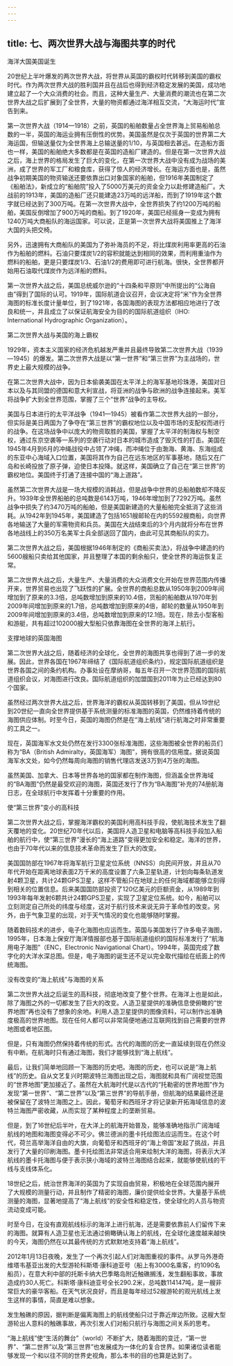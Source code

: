 ```yaml
---
---
---
```

title: 七、两次世界大战与海图共享的时代
---





海洋大国美国诞生


20世纪上半叶爆发的两次世界大战，将世界从英国的霸权时代转移到美国的霸权时代。作为两次世界大战的胜利国并且在战后也得到经济稳定发展的美国，成功地建立起了一个大众消费的社会。而且，这种大量生产、大量消费的潮流也在第二次世界大战之后扩展到了全世界，大量的物资都通过海洋相互交流，“大海运时代”宣告到来。

第一次世界大战（1914—1918）之前，英国的船舶数量占全世界海上贸易船舶总数的一半，英国的海运业拥有压倒性的优势。美国虽然是仅次于英国的世界第二大海运国，但输送量仅为全世界海上总输送量的1/10，与英国相去甚远。在造船方面也一样，美国的船舶绝大多数都是在英国的造船厂建造的。但是在第一次世界大战之后，海上世界的格局发生了巨大的变化，在第一次世界大战中没有成为战场的美洲，成了世界的军工厂和粮食库，获得了惊人的经济增长。在海运方面也是，虽然战争初期美国的物资输送还要依靠出口对象国家的船舶，但1916年美国制定了《船舶法》，新成立的“船舶院”投入了5000万美元的资金全力以赴修建造船厂。大战前的1913年，美国的造船厂还只能建造23万吨的远洋船，而到了1919年这个数字就已经达到了300万吨。在第一次世界大战中，全世界损失了约1200万吨的船舶，美国反倒增加了900万吨的商船。到了1920年，美国已经摇身一变成为拥有1240万吨大商船队的海运国家。可以说，正是第一次世界大战将美国推上了海洋大国的头把交椅。

另外，迅速拥有大商船队的美国为了弥补海员的不足，将比煤炭利用率更高的石油作为船舶的燃料。石油只要煤炭1/2的容积就能达到相同的效果，而利用重油作为燃料的船舶，更是只要煤炭1/3、石油1/2的费用即可进行航海。很快，全世界都开始用石油取代煤炭作为远洋船的燃料。

第一次世界大战之后，美国总统威尔逊的“十四条和平原则”中所提出的“公海自由”得到了国际的认可。1919年，国际航道会议召开，会议决定将“米”作为全世界海图的标准长度计量单位，到了1921年，各国海图的表现方法都相应地进行了改良和统一，并且成立了以保证航海安全为目的的国际航道组织（IHO: International Hydrographic Organization）。





第二次世界大战与美国的海上霸权


1929年，资本主义国家的经济危机越发严重并且最终导致第二次世界大战（1939—1945）的爆发。第二次世界大战是以“第一世界”和“第三世界”为主战场的，世界史上最大规模的战争。

在第二次世界大战中，因为日本偷袭美国在太平洋上的海军基地珍珠港，美国对日本以及与其同盟的德国和意大利宣战，将亚洲的战争与欧洲的战争连接起来。美军将战争扩大到全世界范围，掌握了三个“世界”战争的主导权。

美国与日本进行的太平洋战争（1941—1945）被看作第二次世界大战的一部分，但实际是美日两国为了争夺在“第三世界”的霸权地位以及中国市场的支配权而进行的战争。在这场战争中以庞大的物资取胜的美国，掌握了太平洋的制海权与制空权，通过东京空袭等一系列的空袭行动对日本的城市造成了毁灭性的打击。美国在1945年4月到6月的冲绳战役中占领了冲绳，而冲绳位于由渤海、黄海、东海组成的东亚中心海域入口位置，美国将其作为自己在远东地区的军事基地，随后又在广岛和长崎投放了原子弹，迫使日本投降。就这样，美国确立了自己在“第三世界”的霸权地位。美国终于打通了连接中国的“海上道路”。

虽然第二次世界大战是一场大规模的消耗战，但是战争中世界的总船舶数却不降反升。1939年全世界船舶的总吨数是6143万吨，1946年增加到了7292万吨。虽然战争中损失了约3470万吨的船舶，但是美国新建造的大量船舶完全抵消了这些消耗。从1942年到1945年，美国建造了包括1651艘邮轮在内的5592艘商船，向世界各地输送了大量的军需物资和兵员。美国在大战结束后的3个月内就将分布在世界各地战线上的350万名美军士兵全部送回了国内，由此可见其商船队的实力。

第二次世界大战之后，美国根据1946年制定的《商船买卖法》，将战争中建造的约5600艘船只卖给其他国家，并且整理了本国的剩余船只，使全世界的海运恢复正常。

第二次世界大战之后，大量生产、大量消费的大众消费文化开始在世界范围内传播开来，世界贸易也出现了飞跃性的扩展。全世界的商船总数从1950年到2009年间增加到了原来的3.3倍，总吨数增加到原来的10.4倍，货船的船舶数从1970年到2009年间增加到原来的1.7倍，总吨数增加到原来的4倍，邮轮的数量从1950年到2009年间增加到原来的3.4倍，总吨数增加到原来的12.1倍。现在，除去小型客船和游艇，共有超过102000艘大型船只依靠海图在全世界的海洋上航行。





支撑地球的英国海图


第二次世界大战之后，随着经济的全球化，全世界的海图共享也得到了进一步的发展。因此，世界各国在1967年缔结了《国际航道组织条约》，规定国际航道组织是世界各国之间的条约机构。办事处设在摩纳哥，每五年召开一次世界范围的国际航道组织会议，对海图进行改良。国际航道组织的加盟国到2011年为止已经达到80个国家。

虽然经过两次世界大战之后，世界海洋的霸权从英国转移到了美国，但从19世纪到20世纪一直向全世界提供基于系统测量的标准海图的英国，仍然维持着传统的海图供应体制。时至今日，英国的海图仍然是在“海上航线”进行航海之时非常重要的工具之一。

现在，英国海军水文处仍然在发行3300张标准海图，这些海图被全世界的船员们称为“BA（British Admiralty，英国海军）海图”，拥有很高的信用度。据说英国海军水文处，如今仍然每周向海图的销售代理店发送3万到4万张的海图。

虽然美国、加拿大、日本等世界各地的国家都在制作海图，但涵盖全世界海域的“BA海图”仍然是最受欢迎的海图，英国还发行了作为“BA海图”补充的74册航海日志，在全球航行中发挥着十分重要的作用。





使“第三世界”变小的高科技


第二次世界大战之后，掌握海洋霸权的美国利用高科技手段，使航海技术发生了翻天覆地的变化。20世纪70年代以后，美国将人造卫星和电脑等高科技手段加入船舶的航行中，使“第三世界”漫长的“海上道路”变得更加安全和稳定。海洋的世界，也由于70年代以来的信息技术革命而发生了巨大的改变。

美国国防部在1967年将海军航行卫星定位系统（NNSS）向民间开放，并且从70年代开始在距离地球表面2万千米的高度设置了六条卫星轨道，计划向每条轨道发射4颗卫星，共计24颗GPS卫星，这样不管船只在地球上的任何海域都能够立刻得到相关的位置信息。后来美国国防部投资了120亿美元的巨额资金，从1989年到1993年每年发射6颗共计24颗GPS卫星，实现了卫星定位系统。如今，船舶可以立刻测定自己所处的纬度与经度，这对于航行技术来说无异于革命性的改变。另外，由于气象卫星的出现，对于天气情况的变化也能够随时掌握。

随着数码技术的进步，电子化海图也应运而生。英国与美国发行了许多电子海图，1995年，日本海上保安厅海洋情报部也基于国际航道组织的国际标准发行了“航海用电子海图”（ENC，Electronic Navigational Chart）。1994年，英国完成了数字化的大洋水深总图。但是，电子海图的诞生还不足以完全取代描绘在纸面上的传统海图。





没有改变的“海上航线”与海图的关系


第二次世界大战之后诞生的高科技，彻底地改变了整个世界。在海洋上也是如此，除了海图之外的一切都发生了巨大的改变。人造卫星提供的准确信息使俯瞰的“世界地图”再也没有了想象的余地。利用人造卫星提供的图像资料，可以制作出准确度极高的世界地图。现在任何人都可以非常简便地通过互联网找到自己需要的世界地图或者地区图。

但是，只有海图仍然保持着传统的形式。古代的海图的历史一直延续到现在仍然没有中断。在航海时只有通过海图，我们才能够找到“海上航线”。

最后，让我们简单地回顾一下海图的历史吧。海图的历史，也可以说是“海上航线”的历史。自从文艺复兴时期波特兰海图出现之后，海图就和具有广阔视觉范围的“世界地图”更加接近了。虽然在大航海时代是以古代的“托勒密的世界地图”作为发现“第一世界”、“第二世界”以及“第三世界”的导航手册，但航海的结果最终还是被保留在了波特兰海图之上。因此，葡萄牙和西班牙才将记录新开拓海域信息的波特兰海图严密收藏，从而实现了某种程度上的垄断贸易。

但是，到了16世纪后半叶，在大洋上的航海开始普及，能够准确地指示广阔海域航线的地图和海图变得必不可少。佛兰德派的墨卡托绘图法应运而生。在这个时代，荷兰高举海洋自由的大旗，向葡萄牙和西班牙的“海上帝国”发起了挑战，并且发行了大量的印刷海图。墨卡托绘图法非常适合用来绘制大洋的海图，将表示大洋航线的墨卡托海图与便于表示狭小海域的波特兰海图结合起来，就能够使航线的干线与支线体系化。

18世纪之后，统治世界海洋的英国为了实现自由贸易，积极地在全球范围内展开了大规模的测量行动，并且制作了精密的海图，廉价提供给全世界。大量基于系统测量的海图，显著地提高了“海上航线”的安全性和稳定性，使全球化的人员与物资流动变成可能。

时至今日，在没有直观航线标示的海洋上进行航海，还是需要依靠前人们留传下来的海图。就算有人造卫星也无法通过俯瞰确认海上的航线，在全球化速度越来越快的今天，海图仍然在以其最传统的方式默默地支持着“海上航线”。

2012年1月13日夜晚，发生了一个再次引起人们对海图重视的事件。从罗马外港奇维塔韦基亚出发的大型游轮科斯塔·康科迪亚号（船上有3000名乘客，约1090名船员），在意大利中部的托斯卡纳大巴季略岛附近触礁搁浅，发生翻船事故，事故造成约30人死亡。科斯塔·康科迪亚号全长290.2米，总吨数114147吨，是一艘非常巨大的豪华客船。在天气状况良好，而且是每年经过52艘游轮的观光航线上发生这样的事情，简直是难以想象。

发生触礁的原因，据判断是偏离海图上的航线使船只过于靠近岸边所致。这艘大型游轮出人意料的触礁事故，再次引发人们对船只航行与海图之间关系的思考。

“海上航线”使“生活的舞台”（world）不断扩大，随着海图的变迁，“第一世界”、“第二世界”以及“第三世界”也发展成为一体化的复合世界。如果诸位读者能够发现一个和以往不同的世界史视角，那么本书的目的也算是达到了。